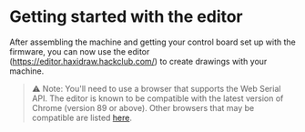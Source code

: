 # Getting started with the editor

After assembling the machine and getting your control board set up with the firmware, you can now use the editor (https://editor.haxidraw.hackclub.com/) to create drawings with your machine.

> ⚠️ Note:
> You'll need to use a browser that supports the Web Serial API. The editor is known to be compatible with the latest version of Chrome (version 89 or above). Other browsers that may be compatible are listed [here](https://developer.mozilla.org/en-US/docs/Web/API/Web_Serial_API#browser_compatibility).
